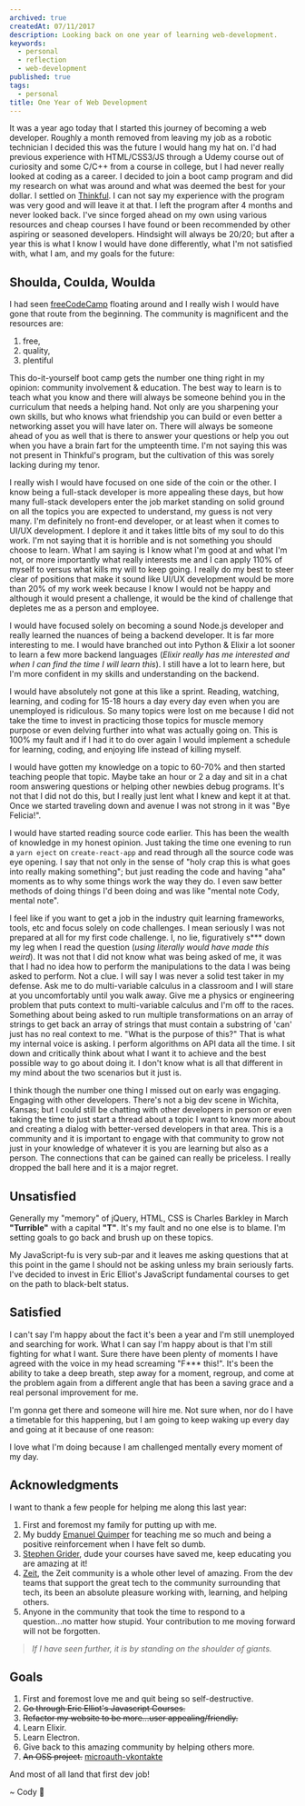 ```yaml
---
archived: true
createdAt: 07/11/2017
description: Looking back on one year of learning web-development.
keywords:
  - personal
  - reflection
  - web-development
published: true
tags:
  - personal
title: One Year of Web Development
---
```



It was a year ago today that I started this journey of becoming a web developer. Roughly a month removed from leaving my job as a robotic technician I decided this was the future I would hang my hat on. I'd had previous experience with HTML/CSS3/JS through a Udemy course out of curiosity and some C/C++ from a course in college, but I had never really looked at coding as a career. I decided to join a boot camp program and did my research on what was around and what was deemed the best for your dollar. I settled on [Thinkful](https://www.thinkful.com/). I can not say my experience with the program was very good and will leave it at that. I left the program after 4 months and never looked back. I've since forged ahead on my own using various resources and cheap courses I have found or been recommended by other aspiring or seasoned developers. Hindsight will always be 20/20; but after a year this is what I know I would have done differently, what I'm not satisfied with, what I am, and my goals for the future:

## Shoulda, Coulda, Woulda

I had seen [freeCodeCamp](https://www.freecodecamp.org/) floating around and I really wish I would have gone that route from the beginning. The community is magnificent and the resources are:

1.  free,
2.  quality,
3.  plentiful

This do-it-yourself boot camp gets the number one thing right in my opinion: community involvement & education. The best way to learn is to teach what you know and there will always be someone behind you in the curriculum that needs a helping hand. Not only are you sharpening your own skills, but who knows what friendship you can build or even better a networking asset you will have later on. There will always be someone ahead of you as well that is there to answer your questions or help you out when you have a brain fart for the umpteenth time. I'm not saying this was not present in Thinkful's program, but the cultivation of this was sorely lacking during my tenor.

I really wish I would have focused on one side of the coin or the other. I know being a full-stack developer is more appealing these days, but how many full-stack developers enter the job market standing on solid ground on all the topics you are expected to understand, my guess is not very many. I'm definitely no front-end developer, or at least when it comes to UI/UX development. I deplore it and it takes little bits of my soul to do this work. I'm not saying that it is horrible and is not something you should choose to learn. What I am saying is I know what I'm good at and what I'm not, or more importantly what really interests me and I can apply 110% of myself to versus what kills my will to keep going. I really do my best to steer clear of positions that make it sound like UI/UX development would be more than 20% of my work week because I know I would not be happy and although it would present a challenge, it would be the kind of challenge that depletes me as a person and employee.

I would have focused solely on becoming a sound Node.js developer and really learned the nuances of being a backend developer. It is far more interesting to me. I would have branched out into Python & Elixir a lot sooner to learn a few more backend languages (_Elixir really has me interested and when I can find the time I will learn this_). I still have a lot to learn here, but I'm more confident in my skills and understanding on the backend.

I would have absolutely not gone at this like a sprint. Reading, watching, learning, and coding for 15-18 hours a day every day even when you are unemployed is ridiculous. So many topics were lost on me because I did not take the time to invest in practicing those topics for muscle memory purpose or even delving further into what was actually going on. This is 100% my fault and if I had it to do over again I would implement a schedule for learning, coding, and enjoying life instead of killing myself.

I would have gotten my knowledge on a topic to 60-70% and then started teaching people that topic. Maybe take an hour or 2 a day and sit in a chat room answering questions or helping other newbies debug programs. It's not that I did not do this, but I really just lent what I knew and kept it at that. Once we started traveling down and avenue I was not strong in it was "Bye Felicia!".

I would have started reading source code earlier. This has been the wealth of knowledge in my honest opinion. Just taking the time one evening to run a `yarn eject` on `create-react-app` and read through all the source code was eye opening. I say that not only in the sense of "holy crap this is what goes into really making something"; but just reading the code and having "aha" moments as to why some things work the way they do. I even saw better methods of doing things I'd been doing and was like "mental note Cody, mental note".

I feel like if you want to get a job in the industry quit learning frameworks, tools, etc and focus solely on code challenges. I mean seriously I was not prepared at all for my first code challenge. I, no lie, figuratively s\*\*\* down my leg when I read the question (_using literally would have made this weird_). It was not that I did not know what was being asked of me, it was that I had no idea how to perform the manipulations to the data I was being asked to perform. Not a clue. I will say I was never a solid test taker in my defense. Ask me to do multi-variable calculus in a classroom and I will stare at you uncomfortably until you walk away. Give me a physics or engineering problem that puts context to multi-variable calculus and I'm off to the races. Something about being asked to run multiple transformations on an array of strings to get back an array of strings that must contain a substring of 'can' just has no real context to me. "What is the purpose of this?" That is what my internal voice is asking. I perform algorithms on API data all the time. I sit down and critically think about what I want it to achieve and the best possible way to go about doing it. I don't know what is all that different in my mind about the two scenarios but it just is.

I think though the number one thing I missed out on early was engaging. Engaging with other developers. There's not a big dev scene in Wichita, Kansas; but I could still be chatting with other developers in person or even taking the time to just start a thread about a topic I want to know more about and creating a dialog with better-versed developers in that area. This is a community and it is important to engage with that community to grow not just in your knowledge of whatever it is you are learning but also as a person. The connections that can be gained can really be priceless. I really dropped the ball here and it is a major regret.

## Unsatisfied

Generally my "memory" of jQuery, HTML, CSS is Charles Barkley in March **"Turrible"** with a capital **"T"**. It's my fault and no one else is to blame. I'm setting goals to go back and brush up on these topics.

My JavaScript-fu is very sub-par and it leaves me asking questions that at this point in the game I should not be asking unless my brain seriously farts. I've decided to invest in Eric Elliot's JavaScript fundamental courses to get on the path to black-belt status.

## Satisfied

I can't say I'm happy about the fact it's been a year and I'm still unemployed and searching for work. What I can say I'm happy about is that I'm still fighting for what I want. Sure there have been plenty of moments I have agreed with the voice in my head screaming "F\*\*\* this!". It's been the ability to take a deep breath, step away for a moment, regroup, and come at the problem again from a different angle that has been a saving grace and a real personal improvement for me.

I'm gonna get there and someone will hire me. Not sure when, nor do I have a timetable for this happening, but I am going to keep waking up every day and going at it because of one reason:

I love what I'm doing because I am challenged mentally every moment of my day.

## Acknowledgments

I want to thank a few people for helping me along this last year:

1.  First and foremost my family for putting up with me.
2.  My buddy [Emanuel Quimper](https://twitter.com/QuimperEmanuel) for teaching me so much and being a positive reinforcement when I have felt so dumb.
3.  [Stephen Grider](https://twitter.com/ste_grider), dude your courses have saved me, keep educating you are amazing at it!
4.  [Zeit](https://zeit.co), the Zeit community is a whole other level of amazing. From the dev teams that support the great tech to the community surrounding that tech, its been an absolute pleasure working with, learning, and helping others.
5.  Anyone in the community that took the time to respond to a question...no matter how stupid. Your contribution to me moving forward will not be forgotten.

> _If I have seen further, it is by standing on the shoulder of giants._

## Goals

1.  First and foremost love me and quit being so self-destructive.
2.  ~~Go through Eric Elliot's Javascript Courses.~~
3.  ~~Refactor my website to be more...user appealing/friendly.~~
4.  Learn Elixir.
5.  Learn Electron.
6.  Give back to this amazing community by helping others more.
7.  ~~An OSS project.~~ [microauth-vkontakte](https://www.npmjs.com/package/microauth-vkontakte)

And most of all land that first dev job!

<Signature>~ Cody 🚀</Signature>
